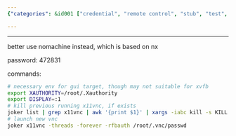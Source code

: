 ```yaml
---
{"categories": &id001 ["credential", "remote control", "stub", "test", "VNC"], "category": "Kali Linux", "date": "2022-08-09 18:42:03", "description": "This article provides detailed instructions on how to install and run x11vnc on a Kali Linux system. However, it also recommends using Nomachine instead due to its NX-based foundation. The article includes a password and various example command lines for proper execution.", "tags": *id001, "title": "x11vnc test on kali"}

---
```


------

better use nomachine instead, which is based on nx

password: 472831

commands:
```bash
# necessary env for gui target, though may not suitable for xvfb
export XAUTHORITY=/root/.Xauthority
export DISPLAY=:1
# kill previous running x11vnc, if exists
joker list | grep x11vnc | awk '{print $1}' | xargs -iabc kill -s KILL abc
# launch new vnc
joker x11vnc -threads -forever -rfbauth /root/.vnc/passwd

```

